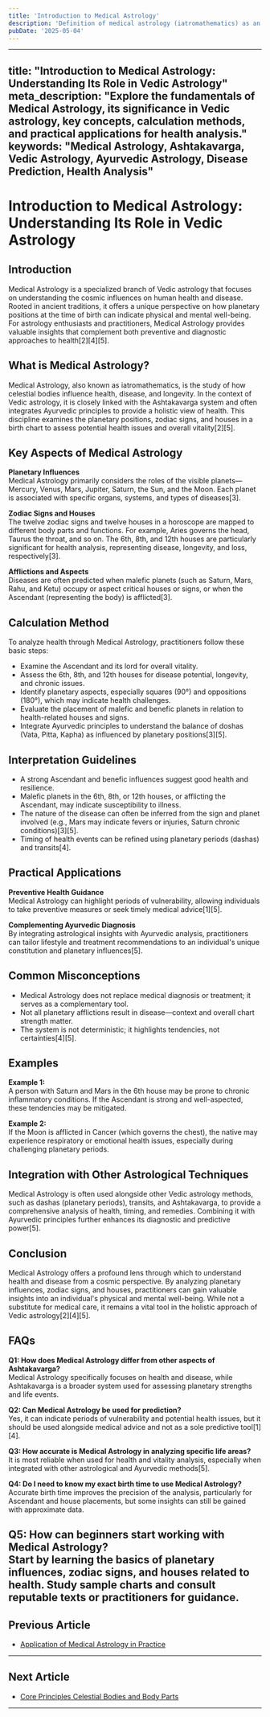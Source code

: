 ```yaml
---
title: 'Introduction to Medical Astrology'
description: 'Definition of medical astrology (iatromathematics) as an earliest medical system linking various parts of the body, illnesses, and medicines to the effect of the sun, moon, planets, and the twelve astrological symbols, traditionally considered a pseudoscience or fallacy but acknowledged for its ancient origins in relation to the sun, moon, and planets.'
pubDate: '2025-05-04'
---
```


---
title: "Introduction to Medical Astrology: Understanding Its Role in Vedic Astrology"
meta_description: "Explore the fundamentals of Medical Astrology, its significance in Vedic astrology, key concepts, calculation methods, and practical applications for health analysis."
keywords: "Medical Astrology, Ashtakavarga, Vedic Astrology, Ayurvedic Astrology, Disease Prediction, Health Analysis"
---

# Introduction to Medical Astrology: Understanding Its Role in Vedic Astrology

## Introduction

Medical Astrology is a specialized branch of Vedic astrology that focuses on understanding the cosmic influences on human health and disease. Rooted in ancient traditions, it offers a unique perspective on how planetary positions at the time of birth can indicate physical and mental well-being. For astrology enthusiasts and practitioners, Medical Astrology provides valuable insights that complement both preventive and diagnostic approaches to health[2][4][5].

## What is Medical Astrology?

Medical Astrology, also known as iatromathematics, is the study of how celestial bodies influence health, disease, and longevity. In the context of Vedic astrology, it is closely linked with the Ashtakavarga system and often integrates Ayurvedic principles to provide a holistic view of health. This discipline examines the planetary positions, zodiac signs, and houses in a birth chart to assess potential health issues and overall vitality[2][5].

## Key Aspects of Medical Astrology

**Planetary Influences**  
Medical Astrology primarily considers the roles of the visible planets—Mercury, Venus, Mars, Jupiter, Saturn, the Sun, and the Moon. Each planet is associated with specific organs, systems, and types of diseases[3].

**Zodiac Signs and Houses**  
The twelve zodiac signs and twelve houses in a horoscope are mapped to different body parts and functions. For example, Aries governs the head, Taurus the throat, and so on. The 6th, 8th, and 12th houses are particularly significant for health analysis, representing disease, longevity, and loss, respectively[3].

**Afflictions and Aspects**  
Diseases are often predicted when malefic planets (such as Saturn, Mars, Rahu, and Ketu) occupy or aspect critical houses or signs, or when the Ascendant (representing the body) is afflicted[3].

## Calculation Method

To analyze health through Medical Astrology, practitioners follow these basic steps:

- Examine the Ascendant and its lord for overall vitality.
- Assess the 6th, 8th, and 12th houses for disease potential, longevity, and chronic issues.
- Identify planetary aspects, especially squares (90°) and oppositions (180°), which may indicate health challenges.
- Evaluate the placement of malefic and benefic planets in relation to health-related houses and signs.
- Integrate Ayurvedic principles to understand the balance of doshas (Vata, Pitta, Kapha) as influenced by planetary positions[3][5].

## Interpretation Guidelines

- A strong Ascendant and benefic influences suggest good health and resilience.
- Malefic planets in the 6th, 8th, or 12th houses, or afflicting the Ascendant, may indicate susceptibility to illness.
- The nature of the disease can often be inferred from the sign and planet involved (e.g., Mars may indicate fevers or injuries, Saturn chronic conditions)[3][5].
- Timing of health events can be refined using planetary periods (dashas) and transits[4].

## Practical Applications

**Preventive Health Guidance**  
Medical Astrology can highlight periods of vulnerability, allowing individuals to take preventive measures or seek timely medical advice[1][5].

**Complementing Ayurvedic Diagnosis**  
By integrating astrological insights with Ayurvedic analysis, practitioners can tailor lifestyle and treatment recommendations to an individual's unique constitution and planetary influences[5].

## Common Misconceptions

- Medical Astrology does not replace medical diagnosis or treatment; it serves as a complementary tool.
- Not all planetary afflictions result in disease—context and overall chart strength matter.
- The system is not deterministic; it highlights tendencies, not certainties[4][5].

## Examples

**Example 1:**  
A person with Saturn and Mars in the 6th house may be prone to chronic inflammatory conditions. If the Ascendant is strong and well-aspected, these tendencies may be mitigated.

**Example 2:**  
If the Moon is afflicted in Cancer (which governs the chest), the native may experience respiratory or emotional health issues, especially during challenging planetary periods.

## Integration with Other Astrological Techniques

Medical Astrology is often used alongside other Vedic astrology methods, such as dashas (planetary periods), transits, and Ashtakavarga, to provide a comprehensive analysis of health, timing, and remedies. Combining it with Ayurvedic principles further enhances its diagnostic and predictive power[5].

## Conclusion

Medical Astrology offers a profound lens through which to understand health and disease from a cosmic perspective. By analyzing planetary influences, zodiac signs, and houses, practitioners can gain valuable insights into an individual's physical and mental well-being. While not a substitute for medical care, it remains a vital tool in the holistic approach of Vedic astrology[2][4][5].

## FAQs

**Q1: How does Medical Astrology differ from other aspects of Ashtakavarga?**  
Medical Astrology specifically focuses on health and disease, while Ashtakavarga is a broader system used for assessing planetary strengths and life events.

**Q2: Can Medical Astrology be used for prediction?**  
Yes, it can indicate periods of vulnerability and potential health issues, but it should be used alongside medical advice and not as a sole predictive tool[1][4].

**Q3: How accurate is Medical Astrology in analyzing specific life areas?**  
It is most reliable when used for health and vitality analysis, especially when integrated with other astrological and Ayurvedic methods[5].

**Q4: Do I need to know my exact birth time to use Medical Astrology?**  
Accurate birth time improves the precision of the analysis, particularly for Ascendant and house placements, but some insights can still be gained with approximate data.

**Q5: How can beginners start working with Medical Astrology?**  
Start by learning the basics of planetary influences, zodiac signs, and houses related to health. Study sample charts and consult reputable texts or practitioners for guidance.
---

## Previous Article
- [Application of Medical Astrology in Practice](190115_Application_of_Medical_Astrology_in_Practice.mdx)

---

## Next Article
- [Core Principles Celestial Bodies and Body Parts](190102_Core_Principles_Celestial_Bodies_and_Body_Parts.mdx)

---
